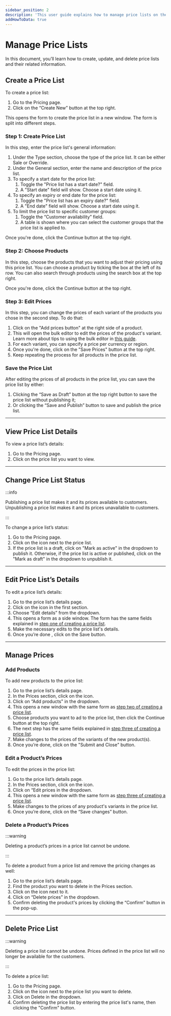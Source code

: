 ```yaml
---
sidebar_position: 2
description: 'This user guide explains how to manage price lists on the Medusa admin. Learn how to create, edit, and delete price lists.'
addHowToData: true
---
```



# Manage Price Lists

In this document, you’ll learn how to create, update, and delete price lists and their related information.

## Create a Price List

To create a price list:

1. Go to the Pricing page.
2. Click on the “Create New” button at the top right.

This opens the form to create the price list in a new window. The form is split into different steps.

### Step 1: Create Price List

In this step, enter the price list's general information:

1. Under the Type section, choose the type of the price list. It can be either Sale or Override.
2. Under the General section, enter the name and description of the price list.
3. To specify a start date for the price list:
    1. Toggle the "Price list has a start date?" field.
    2. A "Start date" field will show. Choose a start date using it.
4. To specify an expiry or end date for the price list:
    1. Toggle the "Price list has an expiry date?" field.
    2. A "End date" field will show. Choose a start date using it.
5. To limit the price list to specific customer groups:
    1. Toggle the “Customer availability” field.
    2. A table is shown where you can select the customer groups that the price list is applied to.

Once you're done, click the Continue button at the top right.

### Step 2: Choose Products

In this step, choose the products that you want to adjust their pricing using this price list. You can choose a product by ticking the box at the left of its row. You can also search through products using the search box at the top right.

Once you're done, click the Continue button at the top right.

### Step 3: Edit Prices

In this step, you can change the prices of each variant of the products you chose in the second step. To do that:

1. Click on the "Add prices button" at the right side of a product.
2. This will open the bulk editor to edit the prices of the product's variant. Learn more about tips to using the bulk editor in [this guide](../tips/bulk-editor.mdx).
3. For each variant, you can specify a price per currency or region.
4. Once you're done, click on the "Save Prices" button at the top right.
5. Keep repeating the process for all products in the price list.

### Save the Price List

After editing the prices of all products in the price list, you can save the price list by either:

1. Clicking the “Save as Draft” button at the top right button to save the price list without publishing it;
2. Or clicking the “Save and Publish” button to save and publish the price list.

---

## View Price List Details

To view a price list’s details:

1. Go to the Pricing page.
2. Click on the price list you want to view.

---

## Change Price List Status

:::info

Publishing a price list makes it and its prices available to customers. Unpublishing a price list makes it and its prices unavailable to customers.

:::

To change a price list’s status:

1. Go to the Pricing page.
2. Click on the <UiIcon lightIcon="https://res.cloudinary.com/dza7lstvk/image/upload/v1667999308/Medusa%20Docs/UI%20Icons/1ordBC6_ssysel.png" darkIcon="https://res.cloudinary.com/dza7lstvk/image/upload/v1667999326/Medusa%20Docs/UI%20Icons/dSwWYBH_stzgoi.png" alt="three dots" /> icon next to the price list.
3. If the price list is a draft, click on "Mark as active" in the dropdown to publish it. Otherwise, if the price list is active or published, click on the "Mark as draft" in the dropdown to unpublish it.

---

## Edit Price List’s Details

To edit a price list’s details:

1. Go to the price list’s details page.
2. Click on the <UiIcon lightIcon="https://res.cloudinary.com/dza7lstvk/image/upload/v1667999308/Medusa%20Docs/UI%20Icons/1ordBC6_ssysel.png" darkIcon="https://res.cloudinary.com/dza7lstvk/image/upload/v1667999326/Medusa%20Docs/UI%20Icons/dSwWYBH_stzgoi.png" alt="three dots" /> icon in the first section.
3. Choose “Edit details” from the dropdown.
4. This opens a form as a side window. The form has the same fields explained in [step one of creating a price list](#step-1-create-a-price-list).
5. Make the necessary edits to the price list's details.
6. Once you’re done , click on the Save button.

---

## Manage Prices

### Add Products

To add new products to the price list:

1. Go to the price list’s details page.
2. In the Prices section, click on the <UiIcon lightIcon="https://res.cloudinary.com/dza7lstvk/image/upload/v1667999308/Medusa%20Docs/UI%20Icons/1ordBC6_ssysel.png" darkIcon="https://res.cloudinary.com/dza7lstvk/image/upload/v1667999326/Medusa%20Docs/UI%20Icons/dSwWYBH_stzgoi.png" alt="three dots" /> icon.
3. Click on “Add products" in the dropdown.
4. This opens a new window with the same form as [step two of creating a price list](#step-2-choose-products).
5. Choose products you want to ad to the price list, then click the Continue button at the top right.
6. The next step has the same fields explained in [step three of creating a price list](#step-3-edit-prices).
7. Make changes to the prices of the variants of the new product(s).
8. Once you’re done, click on the "Submit and Close" button.

### Edit a Product’s Prices

To edit the prices in the price list:

1. Go to the price list’s details page.
2. In the Prices section, click on the <UiIcon lightIcon="https://res.cloudinary.com/dza7lstvk/image/upload/v1667999308/Medusa%20Docs/UI%20Icons/1ordBC6_ssysel.png" darkIcon="https://res.cloudinary.com/dza7lstvk/image/upload/v1667999326/Medusa%20Docs/UI%20Icons/dSwWYBH_stzgoi.png" alt="three dots" /> icon.
3. Click on “Edit prices in the dropdown.
4. This opens a new window with the same form as [step three of creating a price list](#step-3-edit-prices).
5. Make changes to the prices of any product's variants in the price list.
6. Once you’re done, click on the “Save changes” button.

### Delete a Product’s Prices

:::warning

Deleting a product’s prices in a price list cannot be undone.

:::

To delete a product from a price list and remove the pricing changes as well:

1. Go to the price list’s details page.
2. Find the product you want to delete in the Prices section.
3. Click on the <UiIcon lightIcon="https://res.cloudinary.com/dza7lstvk/image/upload/v1667999308/Medusa%20Docs/UI%20Icons/1ordBC6_ssysel.png" darkIcon="https://res.cloudinary.com/dza7lstvk/image/upload/v1667999326/Medusa%20Docs/UI%20Icons/dSwWYBH_stzgoi.png" alt="three dots" /> icon next to it.
4. Click on “Delete prices” in the dropdown.
5. Confirm deleting the product's prices by clicking the “Confirm” button in the pop-up.

---

## Delete Price List

:::warning

Deleting a price list cannot be undone. Prices defined in the price list will no longer be available for the customers.

:::

To delete a price list:

1. Go to the Pricing page.
2. Click on the <UiIcon lightIcon="https://res.cloudinary.com/dza7lstvk/image/upload/v1667999308/Medusa%20Docs/UI%20Icons/1ordBC6_ssysel.png" darkIcon="https://res.cloudinary.com/dza7lstvk/image/upload/v1667999326/Medusa%20Docs/UI%20Icons/dSwWYBH_stzgoi.png" alt="three dots" /> icon next to the price list you want to delete.
3. Click on Delete in the dropdown.
4. Confirm deleting the price list by entering the price list's name, then clicking the "Confirm" button.
